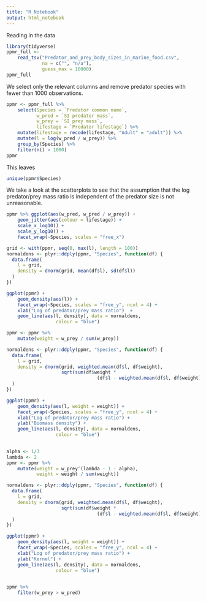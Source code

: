 ```yaml
---
title: "R Notebook"
output: html_notebook
---
```


Reading in the data
```r
library(tidyverse)
ppmr_full <-
    read_tsv("Predator_and_prey_body_sizes_in_marine_food.csv",
             na = c("", "n/a"),
             guess_max = 10000)
ppmr_full
```
We select only the relevant columns and remove predator species with fewer than 1000 observations.
```r
ppmr <- ppmr_full %>% 
    select(Species = `Predator common name`,
           w_pred = `SI predator mass`,
           w_prey = `SI prey mass`,
           lifestage = `Predator lifestage`) %>% 
    mutate(lifestage = recode(lifestage, "Adult" = "adult")) %>% 
    mutate(l = log(w_pred / w_prey)) %>% 
    group_by(Species) %>% 
    filter(n() > 1000)
ppmr
```
This leaves
```r
unique(ppmr$Species)
```
We take a look at the scatterplots to see that the assumption that the log predator/prey
mass ratio is independent of the predator size is not unreasonable.
```r
ppmr %>% ggplot(aes(w_pred, w_pred / w_prey)) +
    geom_jitter(aes(colour = lifestage)) +
    scale_x_log10() +
    scale_y_log10() +
    facet_wrap(~Species, scales = "free_x")
```

```r
grid <- with(ppmr, seq(0, max(l), length = 100))
normaldens <- plyr::ddply(ppmr, "Species", function(df) {
  data.frame( 
    l = grid,
    density = dnorm(grid, mean(df$l), sd(df$l))
  )
})

ggplot(ppmr) +
    geom_density(aes(l)) +
    facet_wrap(~Species, scales = "free_y", ncol = 4) +
    xlab("Log of predator/prey mass ratio")  +
    geom_line(aes(l, density), data = normaldens,
                  colour = "blue")
```

```r
ppmr <- ppmr %>%
    mutate(weight = w_prey / sum(w_prey))

normaldens <- plyr::ddply(ppmr, "Species", function(df) {
  data.frame( 
    l = grid,
    density = dnorm(grid, weighted.mean(df$l, df$weight), 
                    sqrt(sum(df$weight * 
                                 (df$l - weighted.mean(df$l, df$weight))^2)))
  )
})

ggplot(ppmr) +
    geom_density(aes(l, weight = weight)) +
    facet_wrap(~Species, scales = "free_y", ncol = 4) +
    xlab("Log of predator/prey mass ratio") +
    ylab("Biomass density") +
    geom_line(aes(l, density), data = normaldens,
                  colour = "blue")
    
```

```r
alpha <- 1/3
lambda <- 2
ppmr <- ppmr %>%
    mutate(weight = w_prey^(lambda - 1 - alpha),
           weight = weight / sum(weight))

normaldens <- plyr::ddply(ppmr, "Species", function(df) {
  data.frame( 
    l = grid,
    density = dnorm(grid, weighted.mean(df$l, df$weight), 
                    sqrt(sum(df$weight * 
                                 (df$l - weighted.mean(df$l, df$weight))^2)))
  )
})

ggplot(ppmr) +
    geom_density(aes(l, weight = weight)) +
    facet_wrap(~Species, scales = "free_y", ncol = 4) +
    xlab("Log of predator/prey mass ratio") +
    ylab("Kernel") +
    geom_line(aes(l, density), data = normaldens,
                  colour = "blue")
    
```

```r
ppmr %>% 
    filter(w_prey > w_pred)
```

